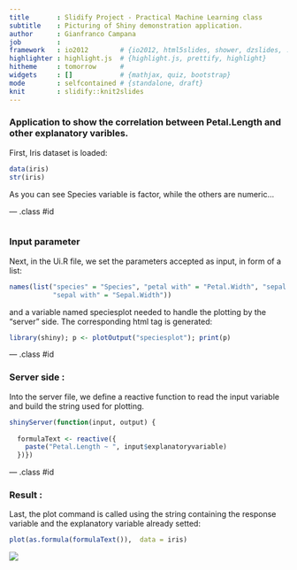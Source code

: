 ```yaml
---
title       : Slidify Project - Practical Machine Learning class 
subtitle    : Picturing of Shiny demonstration application.
author      : Gianfranco Campana
job         : 
framework   : io2012        # {io2012, html5slides, shower, dzslides, ...}
highlighter : highlight.js  # {highlight.js, prettify, highlight}
hitheme     : tomorrow      # 
widgets     : []            # {mathjax, quiz, bootstrap}
mode        : selfcontained # {standalone, draft}
knit        : slidify::knit2slides
---
```


### Application to show the correlation between Petal.Length and other explanatory varibles.

First, Iris dataset is loaded: 
```r
data(iris)
str(iris)
```
As you can see Species variable is factor, while the others are numeric... 

--- .class #id 
```r

```

### Input parameter

Next, in the Ui.R file, we set the parameters accepted as input, in form of a list: 

```r
names(list("species" = "Species", "petal with" = "Petal.Width", "sepal length" = "Sepal.Length", 
           "sepal with" = "Sepal.Width"))

```
and a variable named speciesplot needed to handle the plotting by the "server" side. The corresponding html tag is generated:
```r
library(shiny); p <- plotOutput("speciesplot"); print(p)
```

--- .class #id 

### Server side :

Into the server file, we define a reactive function to read the input variable and build the string used for plotting. 

```r
shinyServer(function(input, output) {
  
  formulaText <- reactive({
    paste("Petal.Length ~ ", input$explanatoryvariable)
  })})
```

--- .class #id 

### Result :
Last, the plot command is called using the string containing the response variable and the explanatory variable already setted:
```r
plot(as.formula(formulaText()),  data = iris)
```

<div><img src="./assets/img/img.jpg"></div>

